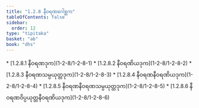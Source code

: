 ```yaml
---
title: "1.2.8 နီဝရဏဂေါစ္ဆက"
tableOfContents: false
sidebar:
  order: 12
type: "tipitaka"
basket: "ab"
book: "dhs"
---
```



<DynamicBreadcrumb />



<TableOfContents book="dhs" section="1.2.8">
* [1.2.8.1 နီဝရဏဒုက](1-2-8/1-2-8-1)
* [1.2.8.2 နီဝရဏိယဒုက](1-2-8/1-2-8-2)
* [1.2.8.3 နီဝရဏသမ္ပယုတ္တဒုက](1-2-8/1-2-8-3)
* [1.2.8.4 နီဝရဏနီဝရဏိယဒုက](1-2-8/1-2-8-4)
* [1.2.8.5 နီဝရဏနီဝရဏသမ္ပယုတ္တဒုက](1-2-8/1-2-8-5)
* [1.2.8.6 နီဝရဏဝိပ္ပယုတ္တနီဝရဏိယဒုက](1-2-8/1-2-8-6)
</TableOfContents>